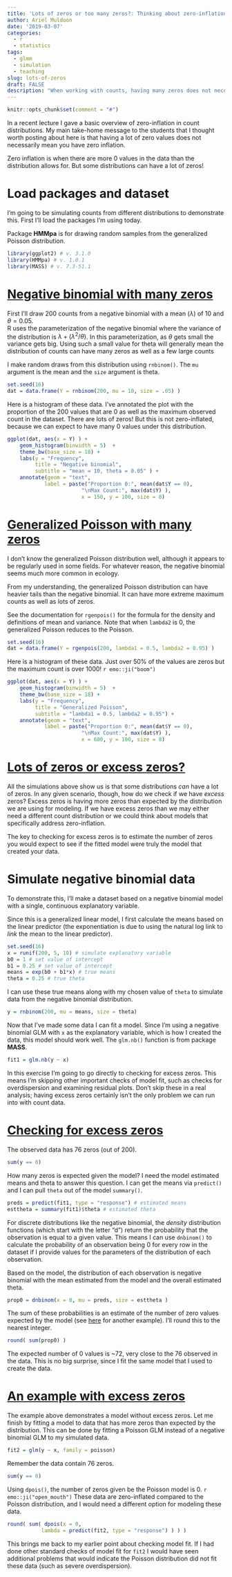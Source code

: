 ```yaml
---
title: 'Lots of zeros or too many zeros?: Thinking about zero-inflation in count data'
author: Ariel Muldoon
date: '2019-03-07'
categories:
  - r
  - statistics
tags:
  - glmm
  - simulation
  - teaching
slug: lots-of-zeros
draft: FALSE
description: "When working with counts, having many zeros does not necessarily indicate zero-inflation.  I demonstrate this by simulating data from the negative binomial and generalized Poisson distributions.  I then show one way to check if the data has excess zeros compared to the number of zeros expected based on the model."
---
```


```r
knitr::opts_chunk$set(comment = "#")
```

In a recent lecture I gave a basic overview of zero-inflation in count distributions.  My main take-home message to the students that I thought worth posting about here is that having a lot of zero values does not necessarily mean you have zero inflation.

Zero inflation is when there are more 0 values in the data than the distribution allows for.  But some distributions can have a lot of zeros!

# Load packages and dataset

I'm going to be simulating counts from different distributions to demonstrate this.  First I'll load the packages I'm using today.

Package **HMMpa** is for drawing random samples from the generalized Poisson distribution.

```r
library(ggplot2) # v. 3.1.0
library(HMMpa) # v. 1.0.1
library(MASS) # v. 7.3-51.1
```

# [Negative binomial with many zeros](negative-binomial-with-many-zeros)

First I'll draw 200 counts from a negative binomial with a mean ($\lambda$) of $10$ and $\theta = 0.05$.  
R uses the parameterization of the negative binomial where the variance of the distribution is $\lambda + (\lambda^2/\theta)$.  In this parameterization, as $\theta$ gets small the variance gets big.  Using such a small value for theta will generally mean the distribution of counts can have many zeros as well as a few large counts

I make random draws from this distribution using `rnbinom()`.  The `mu` argument is the mean and the `size` argument is theta.  

```r
set.seed(16)
dat = data.frame(Y = rnbinom(200, mu = 10, size = .05) )
```

Here is a histogram of these data.  I've annotated the plot with the proportion of the 200 values that are 0 as well as the maximum observed count in the dataset.  There are lots of zeros!  But this is not zero-inflated, because we can expect to have many 0 values under this distribution.

```r
ggplot(dat, aes(x = Y) ) +
	geom_histogram(binwidth = 5)  +
	theme_bw(base_size = 18) +
	labs(y = "Frequency",
	     title = "Negative binomial",
	     subtitle = "mean = 10, theta = 0.05" ) +
	annotate(geom = "text",
		    label = paste("Proportion 0:", mean(dat$Y == 0), 
		    		    "\nMax Count:", max(dat$Y) ),
		    		    x = 150, y = 100, size = 8)

```

# [Generalized Poisson with many zeros](#generalized-poisson-with-many-zeros)

I don't know the generalized Poisson distribution well, although it appears to be regularly used in some fields.  For whatever reason, the negative binomial seems much more common in ecology.  

From my understanding, the generalized Poisson distribution can have heavier tails than the negative binomial.  It can have more extreme maximum counts as well as lots of zeros.

See the documentation for `rgenpois()` for the formula for the density and definitions of mean and variance.  Note that when `lambda2` is 0, the generalized Poisson reduces to the Poisson.


```r
set.seed(16)
dat = data.frame(Y = rgenpois(200, lambda1 = 0.5, lambda2 = 0.95) )
```

Here is a histogram of these data.  Just over 50% of the values are zeros but the maximum count is over 1000! `r emo::ji("boom")`

```r
ggplot(dat, aes(x = Y) ) +
	geom_histogram(binwidth = 5)  +
	theme_bw(base_size = 18) +
	labs(y = "Frequency",
	     title = "Generalized Poisson",
	     subtitle = "lambda1 = 0.5, lambda2 = 0.95") +
	annotate(geom = "text",
		    label = paste("Proportion 0:", mean(dat$Y == 0), 
		    		    "\nMax Count:", max(dat$Y) ),
		    		    x = 600, y = 100, size = 8)

```

# [Lots of zeros or excess zeros?](#lots-of-zeros-or-excess-zeros)

All the simulations above show us is that some distributions *can* have a lot of zeros.  In any given scenario, though, how do we check if we have *excess* zeros?  Excess zeros is having more zeros than expected by the distribution we are using for modeling.  If we have excess zeros than we may either need a different count distribution or we could think about models that specifically address zero-inflation.

The key to checking for excess zeros is to estimate the number of zeros you would expect to see if the fitted model were truly the model that created your data.

# Simulate negative binomial data

To demonstrate this, I'll make a dataset based on a negative binomial model with a single, continuous explanatory variable.  

Since this is a generalized linear model, I first calculate the means based on the linear predictor (the exponentiation is due to using the natural log link to *link* the mean to the linear predictor).

```r
set.seed(16)
x = runif(200, 5, 10) # simulate explanatory variable
b0 = 1 # set value of intercept
b1 = 0.25 # set value of intercept
means = exp(b0 + b1*x) # true means
theta = 0.25 # true theta
```

I can use these true means along with my chosen value of `theta` to simulate data from the negative binomial distribution.

```r
y = rnbinom(200, mu = means, size = theta)
```

Now that I've made some data I can fit a model.  Since I'm using a negative binomial GLM with `x` as the explanatory variable, which is how I created the data, this model should work well.  The `glm.nb()` function is from package **MASS**.

```r
fit1 = glm.nb(y ~ x)
```

In this exercise I'm going to go directly to checking for excess zeros.  This means I'm skipping other important checks of model fit, such as checks for overdispersion and examining residual plots.  Don't skip these in a real analysis; having excess zeros certainly isn't the only problem we can run into with count data.

# [Checking for excess zeros](#checking-for-excess-zeros)

The observed data has 76 zeros (out of 200).

```r
sum(y == 0)
```

How many zeros is expected given the model?  I need the model estimated means and theta to answer this question.  I can get the means via `predict()` and I can pull `theta` out of the model `summary()`.

```r
preds = predict(fit1, type = "response") # estimated means
esttheta = summary(fit1)$theta # estimated theta
```

For discrete distributions like the negative binomial, the *density* distribution functions (which start with the letter "d") return the probability that the observation is equal to a given value.  This means I can use `dnbinom()` to calculate the probability of an observation being 0 for every row in the dataset if I provide values for the parameters of the distribution of each observation.  

Based on the model, the distribution of each observation is negative binomial with the mean estimated from the model and the overall estimated theta.

```r
prop0 = dnbinom(x = 0, mu = preds, size = esttheta )
```

The sum of these probabilities is an estimate of the number of zero values expected by the model (see [here](https://data.library.virginia.edu/getting-started-with-hurdle-models/) for another example).  I'll round this to the nearest integer.

```r
round( sum(prop0) )
```

The expected number of 0 values is ~72, very close to the 76 observed in the data.  This is no big surprise, since I fit the same model that I used to create the data.

# [An example with excess zeros](#an-example-with-excess-zeros)

The example above demonstrates a model without excess zeros.  Let me finish by fitting a model to data that has more zeros than expected by the distribution.  This can be done by fitting a Poisson GLM instead of a negative binomial GLM to my simulated data.

```r
fit2 = glm(y ~ x, family = poisson)
```

Remember the data contain 76 zeros.

```r
sum(y == 0)
```

Using `dpois()`, the number of zeros given be the Poisson model is 0. `r emo::ji("open_mouth")` These data are zero-inflated compared to the Poisson distribution, and I would need a different option for modeling these data.

```r
round( sum( dpois(x = 0,
           lambda = predict(fit2, type = "response") ) ) )
```

This brings me back to my earlier point about checking model fit.  If I had done other standard checks of model fit for `fit2` I would have seen additional problems that would indicate the Poisson distribution did not fit these data (such as severe overdispersion).

